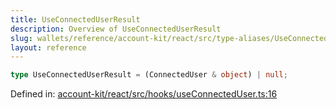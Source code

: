```yaml
---
title: UseConnectedUserResult
description: Overview of UseConnectedUserResult
slug: wallets/reference/account-kit/react/src/type-aliases/UseConnectedUserResult
layout: reference
---
```


```ts
type UseConnectedUserResult = (ConnectedUser & object) | null;
```

Defined in: [account-kit/react/src/hooks/useConnectedUser.ts:16](https://github.com/alchemyplatform/aa-sdk/blob/4987bdd63823427c48ec21401b71fa3cfc2d0675/account-kit/react/src/hooks/useConnectedUser.ts#L16)
